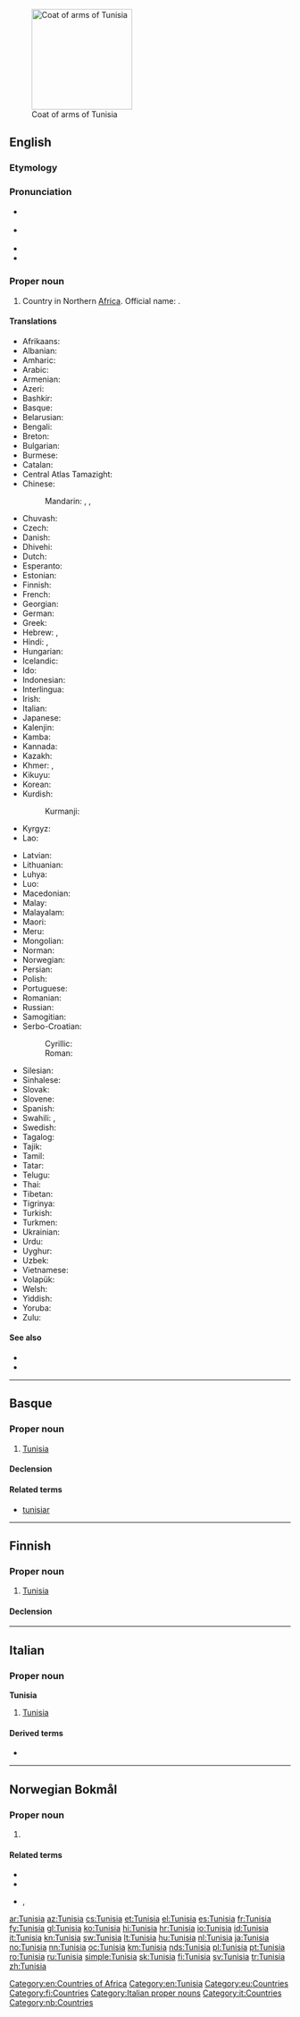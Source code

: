 {{also|tunisià|Tunísia}}
[[File:Coat of arms of Tunisia.svg|thumb|180px|Coat of arms of Tunisia]]
==English==
{{wikipedia}}

===Etymology===
{{suffix|Tunis|ia|lang=en}}

===Pronunciation===
* {{a|RP}} {{IPA|/tjuːˈnɪziə/|lang=en}}
* {{a|GA}} {{IPA|/tuˈniʒə/|lang=en}}
* {{audio|En-us-Tunisia.ogg|Audio (US)|lang=en}}
* {{rhymes|iːʒə|ɪziə|lang=en}}

===Proper noun===
{{en-proper noun}}

# Country in Northern [[Africa]]. Official name: {{w|Republic of Tunisia}}.

====Translations====
{{trans-top|Republic of Tunisia}}
* Afrikaans: {{t|af|Tunisië}}
* Albanian: {{t|sq|Tunizi|f}}
* Amharic: {{t|am|ቱኒዚያ|sc=Ethi}}
* Arabic: {{t+|ar|تُونِس|f}}
* Armenian: {{t|hy|Թունիս}}
* Azeri: {{t+|az|Tunis}}
* Bashkir: {{t|ba|Тунис|sc=Cyrl}}
* Basque: {{t|eu|Tunisia}}
* Belarusian: {{t|be|Туні́с|m|sc=Cyrl}}
* Bengali: {{t|bn|তিউনিসিয়া|sc=Beng}}
* Breton: {{t|br|Tunizia}}
* Bulgarian: {{t|bg|Туни́с|m|sc=Cyrl}}
* Burmese: {{t|my|တူနီးရှား|sc=Mymr}}
* Catalan: {{t+|ca|Tunísia|f}}
* Central Atlas Tamazight: {{t|tzm|ⵜⵓⵏⵙ}}
* Chinese:
*: Mandarin: {{t+|cmn|突尼斯|tr=Tūnísī|sc=Hani}}, {{t+|cmn|突尼西亞|sc=Hani}}, {{t+|cmn|突尼西亚|tr=Tūníxīyà|sc=Hani}}
* Chuvash: {{t|cv|Тунис|sc=Cyrl}}
* Czech: {{t+|cs|Tunisko|n}}
* Danish: {{t+|da|Tunesien}}
* Dhivehi: {{t|dv|ތޫނިސް|sc=Thaa}}
* Dutch: {{t+|nl|Tunesië}}
* Esperanto: {{t|eo|Tunizio}}
* Estonian: {{t+|et|Tuneesia}}
* Finnish: {{t+|fi|Tunisia}}
* French: {{t+|fr|Tunisie|f}}
* Georgian: {{t|ka|ტუნისი|sc=Geor}}
* German: {{t+|de|Tunesien|n}}
* Greek: {{t+|el|Τυνησία|f}}
* Hebrew: {{t|he|תּוּנִיסְיָה|f|tr=tunisiya|sc=Hebr}}, {{t|he|תּוּנִיס|tr=tunis|sc=Hebr}}
* Hindi: {{t+|hi|ट्यूनिशिया|m|sc=Deva}}, {{t|hi|तूनिस|sc=Deva}}
* Hungarian: {{t+|hu|Tunézia}}
* Icelandic: {{t+|is|Túnis|n}}
* Ido: {{t+|io|Tunizia}}
* Indonesian: {{t+|id|Tunisia}}
* Interlingua: {{t|ia|Tunisia}}
* Irish: {{t|ga|Túinéis|alt=An Túinéis|f}}
* Italian: {{t+|it|Tunisia|f}}
* Japanese: {{t+|ja|チュニジア|tr=Chunijia}}
* Kalenjin: {{t|kln|Tunisia}}
* Kamba: {{t|kam|Tunisia}}
* Kannada: {{t+|kn|ಟುನೀಶಿಯ|sc=Knda}}
* Kazakh: {{t|kk|Тунис|sc=Cyrl}}
* Khmer: {{t|km|ប្រទេសទុយណេស៊ី|tr=prɑteih tuynesii|sc=Khmr}}, {{t|km|ទុយណេស៊ី|tr=tuynesii|sc=Khmr}}
* Kikuyu: {{t|ki|Tunisia}}
* Korean: {{t|ko|^튀니지|sc=Kore}}
* Kurdish:
*: Kurmanji: {{t|ku|Tûnis}}
* Kyrgyz: {{t|ky|Тунис|sc=Cyrl}}
* Lao: {{t|lo|ຕູນິເຊຍ|sc=Laoo}}
{{trans-mid}}
* Latvian: {{t+|lv|Tunisija|f}}
* Lithuanian: {{t+|lt|Tunisas|m}}
* Luhya: {{t|luy|Tunisia}}
* Luo: {{t|luo|Tunisia}}
* Macedonian: {{t|mk|Ту́нис|m}}
* Malay: {{t|ms|Tunisia}}
* Malayalam: {{t|ml|ടുണീഷ്യ|sc=Mlym}}
* Maori: {{t|mi|Tūnihia}}
* Meru: {{t|mer|Tunisia}}
* Mongolian: {{t|mn|Тунис|sc=Cyrl}}
* Norman: {{t|nrf|Teunnisie|f}}
* Norwegian: {{t+|no|Tunisia}}
* Persian: {{t|fa|تونس|tr=tunes|sc=fa-Arab}}
* Polish: {{t+|pl|Tunezja}}
* Portuguese: {{t+|pt|Tunísia}}
* Romanian: {{t+|ro|Tunisia|f}}
* Russian: {{t+|ru|Туни́с|m}}
* Samogitian: {{t|sgs|Tonėsos}}
* Serbo-Croatian:
*: Cyrillic: {{t|sh|Ту̀нис|m|sc=Cyrl}}
*: Roman: {{t+|sh|Tùnis|m}}
* Silesian: {{t|szl|Tůnezyjo|f}}
* Sinhalese: {{t|si|ටියුනීසියාව|sc=Sinh}}
* Slovak: {{t+|sk|Tunisko|n}}
* Slovene: {{t+|sl|Tunízija|f}}
* Spanish: {{t+|es|Túnez}}
* Swahili: {{t+|sw|Tunisia}}, {{t|sw|Utunisi}}
* Swedish: {{t+|sv|Tunisien}}
* Tagalog: {{t|tl|Tunisia}}
* Tajik: {{t|tg|Тунис|sc=Cyrl}}
* Tamil: {{t|ta|துனீசியா|sc=Taml}}
* Tatar: {{t|tt|Тунис|sc=Cyrl}}
* Telugu: {{t+|te|ట్యునీషియా|sc=Telu}}
* Thai: {{t+|th|ตูนิเซีย|sc=Thai}}
* Tibetan: {{t|bo|ཏུ་ནི་ཤི་ཡ|sc=Tibt}}
* Tigrinya: {{t|ti|ቱኒዢያ|sc=Ethi}}
* Turkish: {{t+|tr|Tunus}}
* Turkmen: {{t|tk|Tunis}}
* Ukrainian: {{t+|uk|Туні́с|m|sc=Cyrl}}
* Urdu: {{t|ur|تونس|tr=tūnis|sc=ur-Arab}}
* Uyghur: {{t|ug|تۇنىس|sc=ug-Arab}}
* Uzbek: {{t+|uz|Tunis}}
* Vietnamese: {{t|vi|Tuy-ni-di}}
* Volapük: {{t+|vo|Tünisän}}
* Welsh: {{t|cy|Tiwnisia}}
* Yiddish: {{t|yi|טוניסיע}}
* Yoruba: {{t|yo|Tùnísíà}}
* Zulu: {{t|zu|iTunisiya}}
{{trans-bottom}}

====See also====
* {{l|en|Carthage}}
* {{l|en|Appendix:Countries of the world}}

[[Category:en:Countries of Africa]]
[[Category:en:Tunisia]]

----

==Basque==
{{wikipedia|lang=eu}}

===Proper noun===
{{head|eu|proper noun}}

# [[#English|Tunisia]]

====Declension====
{{eu-decl-prop inanim noun-a|AWW=Tunisi|a=1}}

====Related terms====
* [[tunisiar]]

[[Category:eu:Countries]]

----

==Finnish==
{{wikipedia|lang=fi}}

===Proper noun===
{{fi-proper noun}}

# [[#English|Tunisia]]

====Declension====
{{fi-decl-kulkija|n=sg|Tunisi|a}}

[[Category:fi:Countries]]

----

==Italian==
{{wikipedia|lang=it}}

===Proper noun===
'''Tunisia''' {{g|f}}

# [[#English|Tunisia]]

====Derived terms====
* {{l|it|tunisino}}

[[Category:Italian proper nouns]]
[[Category:it:Countries]]

----

==Norwegian Bokmål==
{{wikipedia|lang=no}}

===Proper noun===
{{head|nb|proper noun}}

# {{l|en|Tunisia}}

====Related terms====
* {{l-nn|tunisiar}}
* {{l|nb|tunisier}}
* {{l|nb|tunisisk}}, {{l-nn|tunisisk}}

[[Category:nb:Countries]]

[[ar:Tunisia]]
[[az:Tunisia]]
[[cs:Tunisia]]
[[et:Tunisia]]
[[el:Tunisia]]
[[es:Tunisia]]
[[fr:Tunisia]]
[[fy:Tunisia]]
[[gl:Tunisia]]
[[ko:Tunisia]]
[[hi:Tunisia]]
[[hr:Tunisia]]
[[io:Tunisia]]
[[id:Tunisia]]
[[it:Tunisia]]
[[kn:Tunisia]]
[[sw:Tunisia]]
[[lt:Tunisia]]
[[hu:Tunisia]]
[[nl:Tunisia]]
[[ja:Tunisia]]
[[no:Tunisia]]
[[nn:Tunisia]]
[[oc:Tunisia]]
[[km:Tunisia]]
[[nds:Tunisia]]
[[pl:Tunisia]]
[[pt:Tunisia]]
[[ro:Tunisia]]
[[ru:Tunisia]]
[[simple:Tunisia]]
[[sk:Tunisia]]
[[fi:Tunisia]]
[[sv:Tunisia]]
[[tr:Tunisia]]
[[zh:Tunisia]]